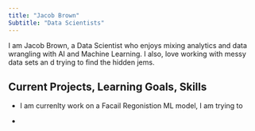 ```yaml
---
title: "Jacob Brown"
Subtitle: "Data Scientists"
---
```


I am Jacob Brown, a Data Scientist who enjoys mixing analytics and data wrangling with AI and Machine Learning. I also, love working with messy data sets an d trying to find the hidden jems.

## Current Projects, Learning Goals, Skills

- I am currenlty work on a Facail Regonistion ML model, I am trying to 

- >
